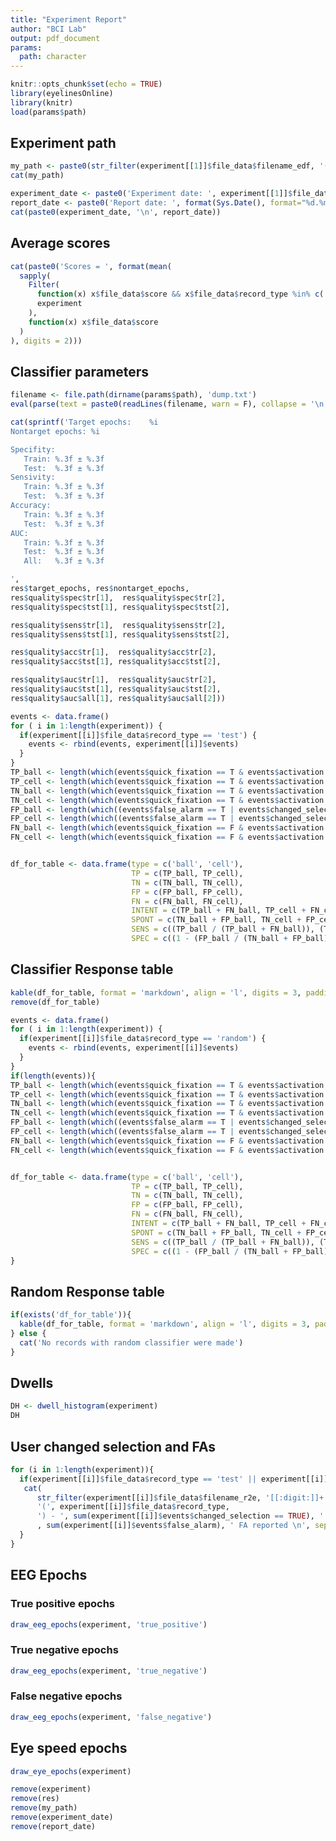 ```yaml
---
title: "Experiment Report"
author: "BCI Lab"
output: pdf_document
params:
  path: character
---
```


```r
knitr::opts_chunk$set(echo = TRUE)
library(eyelinesOnline)
library(knitr)
load(params$path)
```

## Experiment path
```r
my_path <- paste0(str_filter(experiment[[1]]$file_data$filename_edf, '(^.+/[[:digit:]]+)/[[:digit:]]+.edf')[[1]][2], '/')
cat(my_path)

experiment_date <- paste0('Experiment date: ', experiment[[1]]$file_data$date)
report_date <- paste0('Report date: ', format(Sys.Date(), format="%d.%m.%Y"))
cat(paste0(experiment_date, '\n', report_date))
```

## Average scores
```r
cat(paste0('Scores = ', format(mean(
  sapply(
    Filter(
      function(x) x$file_data$score && x$file_data$record_type %in% c('train','test') ,
      experiment
    ),
    function(x) x$file_data$score
  )
), digits = 2)))
```

## Classifier parameters
```r
filename <- file.path(dirname(params$path), 'dump.txt')
eval(parse(text = paste0(readLines(filename, warn = F), collapse = '\n')))

cat(sprintf('Target epochs:    %i
Nontarget epochs: %i

Specifity:
   Train: %.3f ± %.3f
   Test:  %.3f ± %.3f
Sensivity:
   Train: %.3f ± %.3f
   Test:  %.3f ± %.3f
Accuracy:
   Train: %.3f ± %.3f
   Test:  %.3f ± %.3f
AUC:
   Train: %.3f ± %.3f
   Test:  %.3f ± %.3f
   All:   %.3f ± %.3f

',
res$target_epochs, res$nontarget_epochs,
res$quality$spec$tr[1],  res$quality$spec$tr[2],
res$quality$spec$tst[1], res$quality$spec$tst[2],

res$quality$sens$tr[1],  res$quality$sens$tr[2],
res$quality$sens$tst[1], res$quality$sens$tst[2],

res$quality$acc$tr[1],  res$quality$acc$tr[2],
res$quality$acc$tst[1], res$quality$acc$tst[2],

res$quality$auc$tr[1],  res$quality$auc$tr[2],
res$quality$auc$tst[1], res$quality$auc$tst[2],
res$quality$auc$all[1], res$quality$auc$all[2]))

```

```r
events <- data.frame()
for ( i in 1:length(experiment)) {
  if(experiment[[i]]$file_data$record_type == 'test') {
    events <- rbind(events, experiment[[i]]$events)
  }
}
TP_ball <- length(which(events$quick_fixation == T & events$activation == T & events$field_type == 'ball'))
TP_cell <- length(which(events$quick_fixation == T & events$activation == T & events$field_type == 'field'))
TN_ball <- length(which(events$quick_fixation == T & events$activation == F & events$field_type == 'ball'))
TN_cell <- length(which(events$quick_fixation == T & events$activation == F & events$field_type == 'field'))
FP_ball <- length(which((events$false_alarm == T | events$changed_selection == T)& events$field_type == 'ball'))
FP_cell <- length(which((events$false_alarm == T | events$changed_selection == T) & events$field_type == 'field'))
FN_ball <- length(which(events$quick_fixation == F & events$activation == T & events$field_type == 'ball'))
FN_cell <- length(which(events$quick_fixation == F & events$activation == T & events$field_type == 'field'))


df_for_table <- data.frame(type = c('ball', 'cell'),
                           TP = c(TP_ball, TP_cell),
                           TN = c(TN_ball, TN_cell),
                           FP = c(FP_ball, FP_cell),
                           FN = c(FN_ball, FN_cell),
                           INTENT = c(TP_ball + FN_ball, TP_cell + FN_cell),
                           SPONT = c(TN_ball + FP_ball, TN_cell + FP_cell),
                           SENS = c((TP_ball / (TP_ball + FN_ball)), (TP_cell / (TP_cell + FN_cell))),
                           SPEC = c((1 - (FP_ball / (TN_ball + FP_ball))), (1 - (FP_cell / (TN_cell + FP_cell)))))
```

## Classifier Response table

``` r
kable(df_for_table, format = 'markdown', align = 'l', digits = 3, padding = 4)
remove(df_for_table)
```

```r
events <- data.frame()
for ( i in 1:length(experiment)) {
  if(experiment[[i]]$file_data$record_type == 'random') {
    events <- rbind(events, experiment[[i]]$events)
  }
}
if(length(events)){
TP_ball <- length(which(events$quick_fixation == T & events$activation == T & events$field_type == 'ball'))
TP_cell <- length(which(events$quick_fixation == T & events$activation == T & events$field_type == 'field'))
TN_ball <- length(which(events$quick_fixation == T & events$activation == F & events$field_type == 'ball'))
TN_cell <- length(which(events$quick_fixation == T & events$activation == F & events$field_type == 'field'))
FP_ball <- length(which((events$false_alarm == T | events$changed_selection == T)& events$field_type == 'ball'))
FP_cell <- length(which((events$false_alarm == T | events$changed_selection == T) & events$field_type == 'field'))
FN_ball <- length(which(events$quick_fixation == F & events$activation == T & events$field_type == 'ball'))
FN_cell <- length(which(events$quick_fixation == F & events$activation == T & events$field_type == 'field'))


df_for_table <- data.frame(type = c('ball', 'cell'),
                           TP = c(TP_ball, TP_cell),
                           TN = c(TN_ball, TN_cell),
                           FP = c(FP_ball, FP_cell),
                           FN = c(FN_ball, FN_cell),
                           INTENT = c(TP_ball + FN_ball, TP_cell + FN_cell),
                           SPONT = c(TN_ball + FP_ball, TN_cell + FP_cell),
                           SENS = c((TP_ball / (TP_ball + FN_ball)), (TP_cell / (TP_cell + FN_cell))),
                           SPEC = c((1 - (FP_ball / (TN_ball + FP_ball))), (1 - (FP_cell / (TN_cell + FP_cell)))))
}
```


## Random Response table

``` r
if(exists('df_for_table')){
  kable(df_for_table, format = 'markdown', align = 'l', digits = 3, padding = 4)
} else {
  cat('No records with random classifier were made')
}
```


\pagebreak

## Dwells

```r
DH <- dwell_histogram(experiment)
DH
```

## User changed selection and FAs
```r
for (i in 1:length(experiment)){
  if(experiment[[i]]$file_data$record_type == 'test' || experiment[[i]]$file_data$record_type == 'random'){
   cat(
      str_filter(experiment[[i]]$file_data$filename_r2e, '[[:digit:]]+.r2e')[[1]][1],
      '(', experiment[[i]]$file_data$record_type,
      ') - ', sum(experiment[[i]]$events$changed_selection == TRUE), ' changed selection and '
      , sum(experiment[[i]]$events$false_alarm), ' FA reported \n', sep = "")
  }
}
```

\pagebreak

## EEG Epochs

### True positive epochs

```r
draw_eeg_epochs(experiment, 'true_positive')
```

\pagebreak

### True negative epochs

```r
draw_eeg_epochs(experiment, 'true_negative')
```

\pagebreak

### False negative epochs

```r
draw_eeg_epochs(experiment, 'false_negative')
```

\pagebreak

## Eye speed epochs

```r
draw_eye_epochs(experiment)
```

\pagebreak


```r
remove(experiment)
remove(res)
remove(my_path)
remove(experiment_date)
remove(report_date)
```

